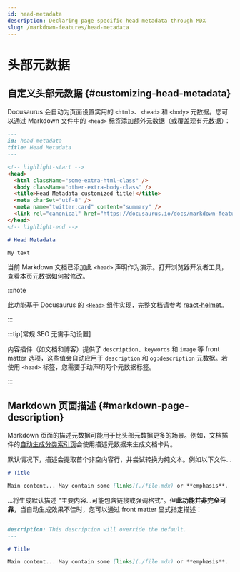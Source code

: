 ```yaml
---
id: head-metadata
description: Declaring page-specific head metadata through MDX
slug: /markdown-features/head-metadata
---
```


# 头部元数据

## 自定义头部元数据 {#customizing-head-metadata}

Docusaurus 会自动为页面设置实用的 `<html>`、`<head>` 和 `<body>` 元数据。您可以通过 Markdown 文件中的 `<head>` 标签添加额外元数据（或覆盖现有元数据）：

```md title="markdown-features-head-metadata.mdx"
---
id: head-metadata
title: Head Metadata
---

<!-- highlight-start -->
<head>
  <html className="some-extra-html-class" />
  <body className="other-extra-body-class" />
  <title>Head Metadata customized title!</title>
  <meta charSet="utf-8" />
  <meta name="twitter:card" content="summary" />
  <link rel="canonical" href="https://docusaurus.io/docs/markdown-features/head-metadata" />
</head>
<!-- highlight-end -->

# Head Metadata

My text
```

<head>
  <html className="some-extra-html-class" />
  <body className="other-extra-body-class" />
  <title>Head Metadata customized title!</title>
  <meta charSet="utf-8" />
  <meta name="twitter:card" content="summary" />
  <link rel="canonical" href="https://docusaurus.io/docs/markdown-features/head-metadata" />
</head>

当前 Markdown 文档已添加此 `<head>` 声明作为演示。打开浏览器开发者工具，查看本页元数据如何被修改。

:::note

此功能基于 Docusaurus 的 [`<Head>`](./../../docusaurus-core.mdx#head) 组件实现，完整文档请参考 [react-helmet](https://github.com/nfl/react-helmet)。

:::

:::tip[常规 SEO 无需手动设置]

内容插件（如文档和博客）提供了 `description`、`keywords` 和 `image` 等 front matter 选项，这些值会自动应用于 `description` 和 `og:description` 元数据。若使用 `<head>` 标签，您需要手动声明两个元数据标签。

:::

## Markdown 页面描述 {#markdown-page-description}

Markdown 页面的描述元数据可能用于比头部元数据更多的场景。例如，文档插件的[自动生成分类索引页](../docs/sidebar/items.mdx#generated-index-page)会使用描述元数据来生成文档卡片。

默认情况下，描述会提取首个非空内容行，并尝试转换为纯文本。例如以下文件...

```md
# Title

Main content... May contain some [links](./file.mdx) or **emphasis**.
```

...将生成默认描述 "主要内容...可能包含链接或强调格式"。但**此功能并非完全可靠**，当自动生成效果不佳时，您可以通过 front matter 显式指定描述：

```md
---
description: This description will override the default.
---

# Title

Main content... May contain some [links](./file.mdx) or **emphasis**.
```